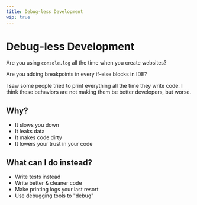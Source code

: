 ```yaml
---
title: Debug-less Development
wip: true
---
```


# Debug-less Development

Are you using `console.log` all the time when you create websites?

Are you adding breakpoints in every if-else blocks in IDE?

I saw some people tried to print everything all the time they write code. I think these behaviors are not making them be better developers, but worse.

## Why?
- It slows you down
- It leaks data
- It makes code dirty
- It lowers your trust in your code

## What can I do instead?
- Write tests instead
- Write better & cleaner code
- Make printing logs your last resort
- Use debugging tools to "debug"
